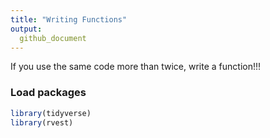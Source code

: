```yaml
---
title: "Writing Functions"
output:   
  github_document
---
```


If you use the same code more than twice, write a function!!!

### Load packages
```r
library(tidyverse)
library(rvest)
```


